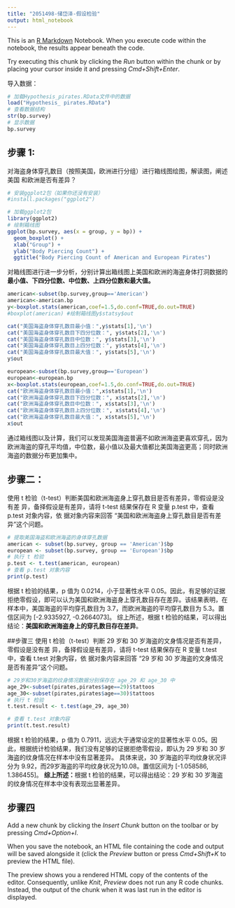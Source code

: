 ```yaml
---
title: "2051498-储岱泽-假设检验"
output: html_notebook
---
```


This is an [R Markdown](http://rmarkdown.rstudio.com) Notebook. When you execute code within the notebook, the results appear beneath the code. 

Try executing this chunk by clicking the *Run* button within the chunk or by placing your cursor inside it and pressing *Cmd+Shift+Enter*. 

导入数据：
```r
# 加载Hypothesis_pirates.RData文件中的数据
load("Hypothesis_ pirates.RData")
# 查看数据结构
str(bp.survey)
# 显示数据
bp.survey
```
## 步骤 1:
对海盗⾝体穿孔数⽬（按照美国，欧洲进⾏分组）进⾏箱线图绘图，解读图，阐述美国
和欧洲是否有差异？
```r
# 安装ggplot2包（如果你还没有安装）
#install.packages("ggplot2")

# 加载ggplot2包
library(ggplot2)
# 绘制箱线图
ggplot(bp.survey, aes(x = group, y = bp)) +
  geom_boxplot() +
  xlab("Group") +
  ylab("Body Piercing Count") +
  ggtitle("Body Piercing Count of American and European Pirates")
```
对箱线图进行进一步分析，分别计算出箱线图上美国和欧洲的海盗身体打洞数据的**最小值、下四分位数、中位数、上四分位数和最大值。**
```r
american<-subset(bp.survey,group=='American')
american<-american.bp
y<-boxplot.stats(american,coef=1.5,do.conf=TRUE,do.out=TRUE)
#boxplot(american) #绘制箱线图y$statsy$out

cat("美国海盗身体穿孔数目最小值：",y$stats[1],'\n')
cat("美国海盗身体穿孔数目下四分位数：", y$stats[2],'\n')
cat("美国海盗身体穿孔数目中位数：", y$stats[3],'\n')
cat("美国海盗身体穿孔数目上四分位数：", y$stats[4],'\n')
cat("美国海盗身体穿孔数目最大值：", y$stats[5],'\n')
y$out

european<-subset(bp.survey,group=='European')
european<-european.bp
x<-boxplot.stats(european,coef=1.5,do.conf=TRUE,do.out=TRUE)
cat("欧洲海盗身体穿孔数目最小值：",x$stats[1],'\n')
cat("欧洲海盗身体穿孔数目下四分位数：", x$stats[2],'\n')
cat("欧洲海盗身体穿孔数目中位数：", x$stats[3],'\n')
cat("欧洲海盗身体穿孔数目上四分位数：", x$stats[4],'\n')
cat("欧洲海盗身体穿孔数目最大值：", x$stats[5],'\n')
x$out
```
通过箱线图以及计算，我们可以发现美国海盗普遍不如欧洲海盗更喜欢穿孔，因为欧洲海盗的穿孔平均值，中位数，最小值以及最大值都比美国海盗更高；同时欧洲海盗的数据分布更加集中。

## 步骤二：
使⽤ t 检验（t-test）判断美国和欧洲海盗⾝上穿孔数⽬是否有差异，零假设是没有差
异，备择假设是有差异，请将 t-test 结果保存在 R 变量 p.test 中，查看 p.test 对象内容，依
据对象内容来回答 “美国和欧洲海盗⾝上穿孔数⽬是否有差异”这个问题。
```r
# 提取美国海盗和欧洲海盗的身体穿孔数据
american <- subset(bp.survey, group == 'American')$bp
european <- subset(bp.survey, group == 'European')$bp
# 执行 t 检验
p.test <- t.test(american, european)
# 查看 p.test 对象内容
print(p.test)
```
根据 t 检验的结果，p 值为 0.0214，小于显著性水平 0.05。因此，有足够的证据拒绝零假设，即可以认为美国和欧洲海盗身上穿孔数目存在差异。该结果表明，在样本中，美国海盗的平均穿孔数目为 3.7，而欧洲海盗的平均穿孔数目为 5.3。置信区间为 [-2.9335927, -0.2664073]。
综上所述，根据 t 检验的结果，可以得出结论：**美国和欧洲海盗身上的穿孔数目存在差异**。

##步骤三
使⽤ t 检验（t-test）判断 29 岁和 30 岁海盗的⽂⾝情况是否有差异，零假设是没有差
异，备择假设是有差异，请将 t-test 结果保存在 R 变量 t.test 中，查看 t.test 对象内容，依
据对象内容来回答 “29 岁和 30 岁海盗的⽂⾝情况是否有差异”这个问题。
```r
# 29岁和30岁海盗的纹身情况数据分别保存在 age_29 和 age_30 中
age_29<-subset(pirates,pirates$age==29)$tattoos
age_30<-subset(pirates,pirates$age==30)$tattoos
# 执行 t 检验
t.test.result <- t.test(age_29, age_30)

# 查看 t.test 对象内容
print(t.test.result)

```
根据 t 检验的结果，p 值为 0.7911，远远大于通常设定的显著性水平 0.05。因此，根据统计检验结果，我们没有足够的证据拒绝零假设，即认为 29 岁和 30 岁海盗的纹身情况在样本中没有显著差异。
具体来说，30 岁海盗的平均纹身状况评分为 9.92，而29岁海盗的平均纹身状况为10.08。置信区间为 [-1.058586, 1.386455]。
**综上所述：**根据 t 检验的结果，可以得出结论：29 岁和 30 岁海盗的纹身情况在样本中没有表现出显著差异。

## 步骤四


Add a new chunk by clicking the *Insert Chunk* button on the toolbar or by pressing *Cmd+Option+I*.

When you save the notebook, an HTML file containing the code and output will be saved alongside it (click the *Preview* button or press *Cmd+Shift+K* to preview the HTML file). 

The preview shows you a rendered HTML copy of the contents of the editor. Consequently, unlike *Knit*, *Preview* does not run any R code chunks. Instead, the output of the chunk when it was last run in the editor is displayed.

